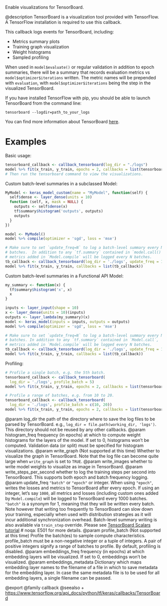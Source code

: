 Enable visualizations for TensorBoard.

@description
TensorBoard is a visualization tool provided with TensorFlow. A TensorFlow
installation is required to use this callback.

This callback logs events for TensorBoard, including:

* Metrics summary plots
* Training graph visualization
* Weight histograms
* Sampled profiling

When used in `model$evaluate()` or regular validation
in addition to epoch summaries, there will be a summary that records
evaluation metrics vs `model$optimizer$iterations` written. The metric names
will be prepended with `evaluation`, with `model$optimizer$iterations` being
the step in the visualized TensorBoard.

If you have installed TensorFlow with pip, you should be able
to launch TensorBoard from the command line:

```
tensorboard --logdir=path_to_your_logs
```

You can find more information about TensorBoard
[here](https://www.tensorflow.org/get_started/summaries_and_tensorboard).

# Examples
Basic usage:

```r
tensorboard_callback <- callback_tensorboard(log_dir = "./logs")
model %>% fit(x_train, y_train, epochs = 2, callbacks = list(tensorboard_callback))
# Then run the tensorboard command to view the visualizations.
```

Custom batch-level summaries in a subclassed Model:

```r
MyModel <- keras_model_custom(name = "MyModel", function(self) {
  self$dense <- layer_dense(units = 10)
  function (self, x, mask = NULL) {
    outputs <- self$dense(x)
    tf$summary$histogram('outputs', outputs)
    outputs
  }
})

model <- MyModel()
model %>% compile(optimizer = 'sgd', loss = 'mse')

# Make sure to set `update_freq=N` to log a batch-level summary every N
# batches.  In addition to any `tf.summary` contained in `model.call()`,
# metrics added in `Model.compile` will be logged every N batches.
tb_callback <- callback_tensorboard(log_dir = './logs', update_freq = 1)
model %>% fit(x_train, y_train, callbacks = list(tb_callback))
```

Custom batch-level summaries in a Functional API Model:

```r
my_summary <- function(x) {
  tf$summary$histogram('x', x)
  x
}

inputs <- layer_input(shape = 10)
x <- layer_dense(units = 10)(inputs)
outputs <- layer_lambda(my_summary)(x)
model <- keras_model(inputs = inputs, outputs = outputs)
model %>% compile(optimizer = 'sgd', loss = 'mse')

# Make sure to set `update_freq=N` to log a batch-level summary every N
# batches. In addition to any `tf.summary` contained in `Model.call`,
# metrics added in `Model.compile` will be logged every N batches.
tb_callback <- callback_tensorboard(log_dir = './logs', update_freq = 1)
model %>% fit(x_train, y_train, callbacks = list(tb_callback))
```

Profiling:

```r
# Profile a single batch, e.g. the 5th batch.
tensorboard_callback <- callback_tensorboard(
  log_dir = './logs', profile_batch = 5)
model %>% fit(x_train, y_train, epochs = 2, callbacks = list(tensorboard_callback))

# Profile a range of batches, e.g. from 10 to 20.
tensorboard_callback <- callback_tensorboard(
  log_dir = './logs', profile_batch = c(10, 20))
model %>% fit(x_train, y_train, epochs = 2, callbacks = list(tensorboard_callback))
```

@param log_dir the path of the directory where to save the log files to be
    parsed by TensorBoard. e.g.,
    `log_dir = file.path(working_dir, 'logs')`.
    This directory should not be reused by any other callbacks.
@param histogram_freq frequency (in epochs) at which to compute
    weight histograms for the layers of the model. If set to 0,
    histograms won't be computed. Validation data (or split) must be
    specified for histogram visualizations.
@param write_graph (Not supported at this time)
    Whether to visualize the graph in TensorBoard.
    Note that the log file can become quite large
    when `write_graph` is set to `TRUE`.
@param write_images whether to write model weights to visualize as image in
    TensorBoard.
@param write_steps_per_second whether to log the training steps per second
    into TensorBoard. This supports both epoch and batch frequency
    logging.
@param update_freq `"batch"` or `"epoch"` or integer. When using `"epoch"`,
    writes the losses and metrics to TensorBoard after every epoch.
    If using an integer, let's say `1000`, all metrics and losses
    (including custom ones added by `Model.compile`) will be logged to
    TensorBoard every 1000 batches. `"batch"` is a synonym for 1,
    meaning that they will be written every batch.
    Note however that writing too frequently to TensorBoard can slow
    down your training, especially when used with distribution
    strategies as it will incur additional synchronization overhead.
    Batch-level summary writing is also available via `train_step`
    override. Please see
    [TensorBoard Scalars tutorial](
        https://www.tensorflow.org/tensorboard/scalars_and_keras#batch-level_logging)  # noqa: E501
    for more details.
@param profile_batch (Not supported at this time)
    Profile the batch(es) to sample compute characteristics.
    profile_batch must be a non-negative integer or a tuple of integers.
    A pair of positive integers signify a range of batches to profile.
    By default, profiling is disabled.
@param embeddings_freq frequency (in epochs) at which embedding layers will be
    visualized. If set to 0, embeddings won't be visualized.
@param embeddings_metadata Dictionary which maps embedding layer names to the
    filename of a file in which to save metadata for the embedding layer.
    In case the same metadata file is to be
    used for all embedding layers, a single filename can be passed.

@export
@family callback
@seealso
+ <https://www.tensorflow.org/api_docs/python/tf/keras/callbacks/TensorBoard>
